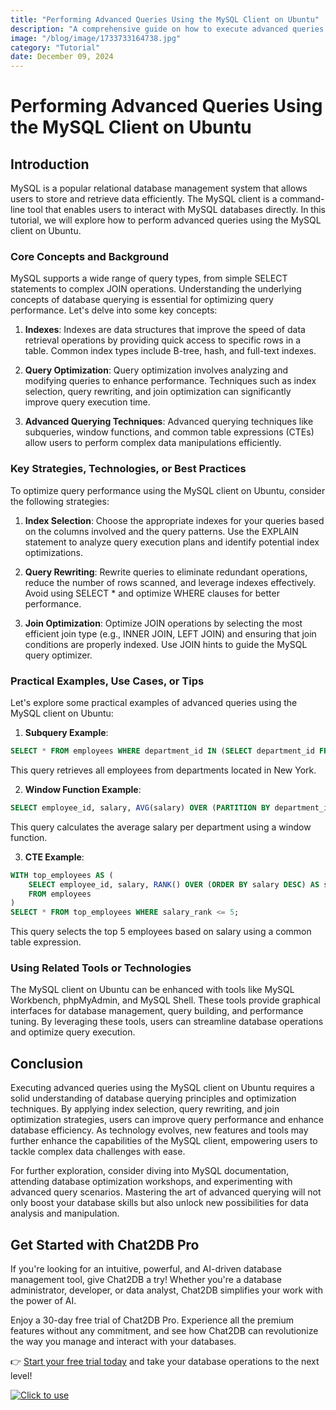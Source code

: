 ```yaml
---
title: "Performing Advanced Queries Using the MySQL Client on Ubuntu"
description: "A comprehensive guide on how to execute advanced queries using the MySQL client on Ubuntu, covering various techniques and best practices."
image: "/blog/image/1733733164738.jpg"
category: "Tutorial"
date: December 09, 2024
---
```


# Performing Advanced Queries Using the MySQL Client on Ubuntu


<Authors date="December 09, 2024">
  <Author name="Ethan Clarke" link="https://chat2db.ai" />
</Authors>

## Introduction
MySQL is a popular relational database management system that allows users to store and retrieve data efficiently. The MySQL client is a command-line tool that enables users to interact with MySQL databases directly. In this tutorial, we will explore how to perform advanced queries using the MySQL client on Ubuntu.

### Core Concepts and Background
MySQL supports a wide range of query types, from simple SELECT statements to complex JOIN operations. Understanding the underlying concepts of database querying is essential for optimizing query performance. Let's delve into some key concepts:

1. **Indexes**: Indexes are data structures that improve the speed of data retrieval operations by providing quick access to specific rows in a table. Common index types include B-tree, hash, and full-text indexes.

2. **Query Optimization**: Query optimization involves analyzing and modifying queries to enhance performance. Techniques such as index selection, query rewriting, and join optimization can significantly improve query execution time.

3. **Advanced Querying Techniques**: Advanced querying techniques like subqueries, window functions, and common table expressions (CTEs) allow users to perform complex data manipulations efficiently.

### Key Strategies, Technologies, or Best Practices
To optimize query performance using the MySQL client on Ubuntu, consider the following strategies:

1. **Index Selection**: Choose the appropriate indexes for your queries based on the columns involved and the query patterns. Use the EXPLAIN statement to analyze query execution plans and identify potential index optimizations.

2. **Query Rewriting**: Rewrite queries to eliminate redundant operations, reduce the number of rows scanned, and leverage indexes effectively. Avoid using SELECT * and optimize WHERE clauses for better performance.

3. **Join Optimization**: Optimize JOIN operations by selecting the most efficient join type (e.g., INNER JOIN, LEFT JOIN) and ensuring that join conditions are properly indexed. Use JOIN hints to guide the MySQL query optimizer.

### Practical Examples, Use Cases, or Tips
Let's explore some practical examples of advanced queries using the MySQL client on Ubuntu:

1. **Subquery Example**:
```sql
SELECT * FROM employees WHERE department_id IN (SELECT department_id FROM departments WHERE location = 'New York');
```
This query retrieves all employees from departments located in New York.

2. **Window Function Example**:
```sql
SELECT employee_id, salary, AVG(salary) OVER (PARTITION BY department_id) AS avg_salary FROM employees;
```
This query calculates the average salary per department using a window function.

3. **CTE Example**:
```sql
WITH top_employees AS (
    SELECT employee_id, salary, RANK() OVER (ORDER BY salary DESC) AS salary_rank
    FROM employees
)
SELECT * FROM top_employees WHERE salary_rank <= 5;
```
This query selects the top 5 employees based on salary using a common table expression.

### Using Related Tools or Technologies
The MySQL client on Ubuntu can be enhanced with tools like MySQL Workbench, phpMyAdmin, and MySQL Shell. These tools provide graphical interfaces for database management, query building, and performance tuning. By leveraging these tools, users can streamline database operations and optimize query execution.

## Conclusion
Executing advanced queries using the MySQL client on Ubuntu requires a solid understanding of database querying principles and optimization techniques. By applying index selection, query rewriting, and join optimization strategies, users can improve query performance and enhance database efficiency. As technology evolves, new features and tools may further enhance the capabilities of the MySQL client, empowering users to tackle complex data challenges with ease.

For further exploration, consider diving into MySQL documentation, attending database optimization workshops, and experimenting with advanced query scenarios. Mastering the art of advanced querying will not only boost your database skills but also unlock new possibilities for data analysis and manipulation.

## Get Started with Chat2DB Pro

If you're looking for an intuitive, powerful, and AI-driven database management tool, give Chat2DB a try! Whether you're a database administrator, developer, or data analyst, Chat2DB simplifies your work with the power of AI.

Enjoy a 30-day free trial of Chat2DB Pro. Experience all the premium features without any commitment, and see how Chat2DB can revolutionize the way you manage and interact with your databases.

👉 [Start your free trial today](https://chat2db.ai/pricing) and take your database operations to the next level!


[![Click to use](/image/blog/bg/chat2db.jpg)](https://chat2db.ai/)
